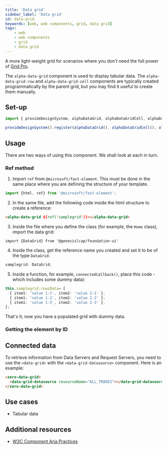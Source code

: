 ```yaml
---
title: 'Data grid'
sidebar_label: 'Data grid'
id: data-grid
keywords: [web, web components, grid, data grid]
tags:
    - web
    - web components
    - grid
    - data grid
---
```



A more light-weight grid for scenarios where you don't need the full power of [Grid Pro](../../../../web/web-components/grids/grid-pro/grid-pro-intro/).

The `alpha-data-grid` component is used to display tabular data. The `alpha-data-grid-row` and `alpha-data-grid-cell` components are typically created programmatically by the parent grid, but you may find it useful to create them manually.

## Set-up

```ts
import { provideDesignSystem, alphaDataGrid, alphaDataGridCell, alphaDataGridRow } from '@genesislcap/alpha-design-system';

provideDesignSystem().register(alphaDataGrid(), alphaDataGridCell(), alphaDataGridRow());
```

## Usage

There are two ways of using this component. We shall look at each in turn.

### Ref method

1. Import `ref` from `@microsoft/fast-element`. This must be done in the same place where you are defining the structure of your template.

```typescript
import {html, ref} from '@microsoft/fast-element';
```

2. In the same file, add the following code inside the html structure to create a reference:

```html
<alpha-data-grid ${ref('samplegrid')}></alpha-data-grid>    
```

3. Inside the file where you define the class (for example, the `Home` class), import the data grid:

```
import {DataGrid} from '@genesislcap/foundation-ui'
```

4. Inside the class, get the reference name you created and set it to be of the type `DataGrid`:

```ts
samplegrid: DataGrid;
```
5. Inside a function, for example, `connectedCallback()`, place this code - which includes some dummy data):

```ts
this.samplegrid.rowsData= [
  { item1: 'value 1-1', item2: 'value 2-1' },
  { item1: 'value 1-2', item2: 'value 2-2' },
  { item1: 'value 1-3', item2: 'value 2-3' },
];
```
That's it; now you have a populated grid with dummy data. 

### Getting the element by ID


## Connected data

To retrieve information from Data Servers and Request Servers, you need to use the `<data-grid>` with the `<data-grid-datasource>` component. Here is an example:

```html
<zero-data-grid>
  <data-grid-datasource resourceName="ALL_TRADES"></data-grid-datasource>
</zero-data-grid>
```

## Use cases

* Tabular data

## Additional resources

- [W3C Component Aria Practices](https://www.w3.org/WAI/ARIA/apg/patterns/grid/)
